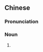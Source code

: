 {{also|荜茇}}
==Chinese==
{{zh-forms|s=荜茇}}

===Pronunciation===
{{zh-pron
|m=bìbá
|cat=n
}}

===Noun===
{{zh-noun}}

# {{zh-alt-name|蔞葉|[[betel]]}}